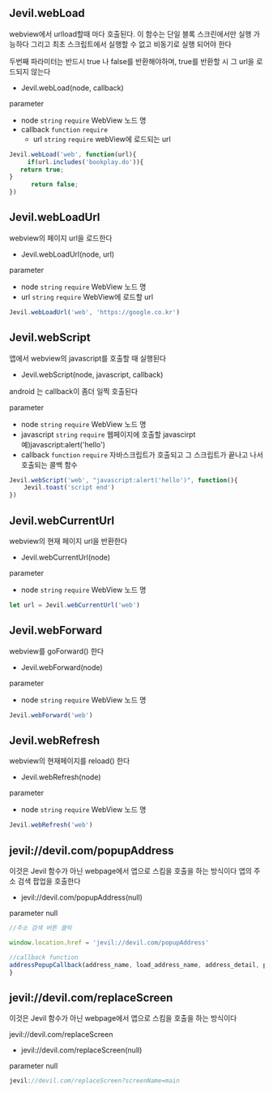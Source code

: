 
## Jevil.webLoad

webview에서 urlload할때  마다 호출된다. 이 함수는 단일 블록 스크린에서만 실행 가능하다
그리고 최초 스크립트에서 실행할 수 없고 비동기로 실행 되어야 한다

두번째 파라미터는 반드시 true 나 false를 반환해야하며, true를 반환할 시 그 url을 로드되지 않는다

- Jevil.webLoad(node, callback)

parameter

- node `string` `require` WebView 노드 명
- callback `function` `require` 
    - url `string` `require` webView에 로드되는 url


```js filename="Example code"
Jevil.webLoad('web', function(url){
     if(url.includes('bookplay.do')){
   return true;
}
      return false;
})
```

## Jevil.webLoadUrl

webview의 페이지 url을 로드한다

- Jevil.webLoadUrl(node, url)

parameter

- node `string` `require` WebView 노드 명
- url `string` `require` WebView에 로드할 url


```js filename="Example code"
Jevil.webLoadUrl('web', 'https://google.co.kr')
```


## Jevil.webScript

앱에서 webview의 javascript를 호출할 때 실행된다

- Jevil.webScript(node, javascript, callback)

android 는 callback이 좀더 일찍 호출된다

parameter

- node `string` `require` WebView 노드 명
- javascript `string` `require` 웹페이지에 호출할 javascirpt 예)javascript:alert('hello')
- callback `function` `require` 자바스크립트가 호출되고 그 스크립트가 끝나고 나서 호출되는 콜백 함수


```js filename="Example code"
Jevil.webScript('web', "javascript:alert('hello')", function(){
    Jevil.toast('script end')
})
```


## Jevil.webCurrentUrl

webview의 현재 페이지 url을 반환한다

- Jevil.webCurrentUrl(node)

parameter

- node `string` `require` WebView 노드 명


```js filename="Example code"
let url = Jevil.webCurrentUrl('web')
```



## Jevil.webForward

webview를 goForward() 한다

- Jevil.webForward(node)

parameter

- node `string` `require` WebView 노드 명


```js filename="Example code"
Jevil.webForward('web')
```



## Jevil.webRefresh

webview의 현재페이지를 reload() 한다

- Jevil.webRefresh(node)

parameter

- node `string` `require` WebView 노드 명


```js filename="Example code"
Jevil.webRefresh('web')
```

## jevil://devil.com/popupAddress

이것은 Jevil 함수가 아닌 webpage에서 앱으로 스킴을 호출을 하는 방식이다
앱의 주소 검색 팝업을 호출한다

- jevil://devil.com/popupAddress(null)

parameter
null


```js filename="Example code"
//주소 검색 버튼 클릭 

window.location.href = 'jevil://devil.com/popupAddress'

//callback function 
addressPopupCallback(address_name, load_address_name, address_detail, post) {
}
```




## jevil://devil.com/replaceScreen

이것은 Jevil 함수가 아닌 webpage에서 앱으로 스킴을 호출을 하는 방식이다

jevil://devil.com/replaceScreen


- jevil://devil.com/replaceScreen(null)

parameter
null


```js filename="Example code"
jevil://devil.com/replaceScreen?screenName=main
```



